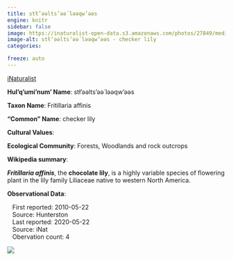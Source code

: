 ```yaml
---
title: stł’əәlts’əә́ ləәqw’əәs
engine: knitr
sidebar: false
image: https://inaturalist-open-data.s3.amazonaws.com/photos/27849/medium.jpg
image-alt: stł’əәlts’əә́ ləәqw’əәs - checker lily
categories:

freeze: auto
---
```


<div role="img" class="imerss-photo" style="background-image: url(https://inaturalist-open-data.s3.amazonaws.com/photos/27849/medium.jpg)" 
 alt="stł’əәlts’əә́ ləәqw’əәs - checker lily">
 <a href="https://www.inaturalist.org/taxa/50618" target="_blank" class="taxonDisplay-iNat-extern">iNaturalist<span class="external-link"></span></a>
</div>

**Hul'q'umi'num' Name**: stł’əәlts’əә́ ləәqw’əәs



**Taxon Name**: Fritillaria affinis

**"Common" Name**: checker lily

**Cultural Values**:

:::{layout-nrow=1}

:::

**Ecological Community**: Forests, Woodlands and rock outcrops

**Wikipedia summary**:
<p class="mw-empty-elt">
</p>

<p><i><b>Fritillaria affinis</b></i>, the <b>chocolate lily</b>, is a highly variable species of flowering plant in the lily family Liliaceae native to western North America.

**Observational Data**:

|    First reported: 2010-05-22

|    Source: Hunterston

|    Last reported: 2020-05-22

|    Source: iNat

|    Obervation count: 4

![](community_dist.png)
